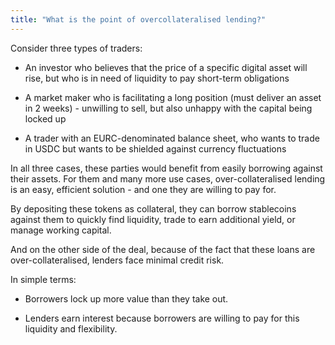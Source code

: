 ```yaml
---
title: "What is the point of overcollateralised lending?"
---
```


Consider three types of traders:

* An investor who believes that the price of a specific digital asset will rise, but who is in need of liquidity to pay short-term obligations

* A market maker who is facilitating a long position (must deliver an asset in 2 weeks) - unwilling to sell, but also unhappy with the capital being locked up

* A trader with an EURC-denominated balance sheet, who wants to trade in USDC but wants to be shielded against currency fluctuations

In all three cases, these parties would benefit from easily borrowing against their assets. For them and many more use cases, over-collateralised lending is an easy, efficient solution - and one they are willing to pay for.

By depositing these tokens as collateral, they can borrow stablecoins against them to quickly find liquidity, trade to earn additional yield, or manage working capital.

And on the other side of the deal, because of the fact that these loans are over-collateralised, lenders face minimal credit risk.

In simple terms:

* Borrowers lock up more value than they take out.

* Lenders earn interest because borrowers are willing to pay for this liquidity and flexibility.